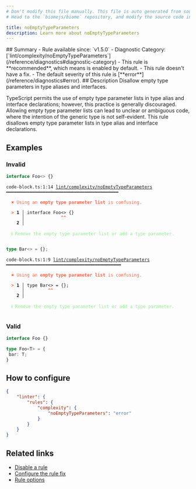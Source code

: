 ```yaml
---
# Don't modify this file manually. This file is auto generated from source, and you will lose your changes next time the website is built.
# Head to the `biomejs/biome` repository, and modify the source code in there.

title: noEmptyTypeParameters
description: Learn more about noEmptyTypeParameters
---
```


<Tabs>
<TabItem label="TypeScript and TSX" icon="seti:typescript">
## Summary
- Rule available since: `v1.5.0`
- Diagnostic Category: [`lint/complexity/noEmptyTypeParameters`](/reference/diagnostics#diagnostic-category)
- This rule is **recommended**, which means is enabled by default.
- This rule doesn't have a fix.
- The default severity of this rule is [**error**](/reference/diagnostics#error).
## Description
Disallow empty type parameters in type aliases and interfaces.

TypeScript permits the use of empty type parameter lists in type alias and interface declarations; however, this practice is generally discouraged.
Allowing empty type parameter lists can lead to unclear or ambiguous code, where the intention of the generic type is not self-evident.
This rule disallows empty type parameter lists in type alias and interface declarations.

## Examples

### Invalid

```ts
interface Foo<> {}
```

<pre class="language-text"><code class="language-text">code-block.ts:1:14 <a href="https://biomejs.dev/linter/rules/no-empty-type-parameters">lint/complexity/noEmptyTypeParameters</a> ━━━━━━━━━━━━━━━━━━━━━━━━━━━━━━━━━━━━━━━━━━━<br /><br />  <strong><span style="color: Tomato;">✖</span></strong> <span style="color: Tomato;">Using an </span><span style="color: Tomato;"><strong>empty type parameter list</strong></span><span style="color: Tomato;"> is confusing.</span><br />  <br />  <strong><span style="color: Tomato;">&gt;</span></strong> <strong>1 │ </strong>interface Foo&lt;&gt; &#123;&#125;<br />   <strong>   │ </strong>             <strong><span style="color: Tomato;">^</span></strong><strong><span style="color: Tomato;">^</span></strong><br />    <strong>2 │ </strong><br />  <br />  <strong><span style="color: lightgreen;">ℹ</span></strong> <span style="color: lightgreen;">Remove the empty type parameter list or add a type parameter.</span><br />  <br /></code></pre>

```ts
type Bar<> = {};
```

<pre class="language-text"><code class="language-text">code-block.ts:1:9 <a href="https://biomejs.dev/linter/rules/no-empty-type-parameters">lint/complexity/noEmptyTypeParameters</a> ━━━━━━━━━━━━━━━━━━━━━━━━━━━━━━━━━━━━━━━━━━━━<br /><br />  <strong><span style="color: Tomato;">✖</span></strong> <span style="color: Tomato;">Using an </span><span style="color: Tomato;"><strong>empty type parameter list</strong></span><span style="color: Tomato;"> is confusing.</span><br />  <br />  <strong><span style="color: Tomato;">&gt;</span></strong> <strong>1 │ </strong>type Bar&lt;&gt; = &#123;&#125;;<br />   <strong>   │ </strong>        <strong><span style="color: Tomato;">^</span></strong><strong><span style="color: Tomato;">^</span></strong><br />    <strong>2 │ </strong><br />  <br />  <strong><span style="color: lightgreen;">ℹ</span></strong> <span style="color: lightgreen;">Remove the empty type parameter list or add a type parameter.</span><br />  <br /></code></pre>

### Valid

```ts
interface Foo {}
```

```ts
type Foo<T> = {
 bar: T;
}
```

## How to configure
```json title="biome.json"
{
	"linter": {
		"rules": {
			"complexity": {
				"noEmptyTypeParameters": "error"
			}
		}
	}
}

```
## Related links

- [Disable a rule](/linter/#disable-a-rule)
- [Configure the rule fix](/linter#configure-the-rule-fix)
- [Rule options](/linter/#rule-options)

</TabItem>
</Tabs>


